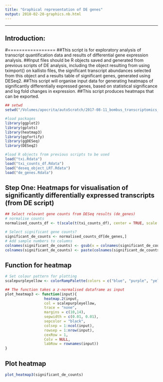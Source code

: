```yaml
--- 
title: "Graphical representation of DE genes"
output: 2018-02-28-graphics.nb.html
--- 
```

---

## Introduction:
#=================
##This script is for exploratory analysis of transcript quantification data and results of differential gene expression analysis.
##Input files should be R objects saved and generated from previous scripts of DE analysis, including the object resulting from using tximport() on kallisto files, the significant transcript abundances selected from this object and a results table of significant genes, generated using DESeq2. 
##This script will organise input data for generating heatmaps of significantly differentially expressed genes, based on statistical significance and log fold changes in expression.
##This script produces heatmaps that can be exported. 

```r
## setwd 
setwd("/Volumes/apocrita/autoScratch/2017-08-11_bombus_transcriptomics_pesticides_exp_1/results/2018-02-24_multi_analysis/2018-03-05_ifletcher_analysis/2018-02-28-Differential_Expression") 

#load packages 
library(ggplot2)
library(gplots)
library(heatmap3)
library(ggfortify)
library(ggDESeq)
library(DESeq2)

#load R objects from previous scripts to be used 
load("txi.Rdata")
load("txi_counts_df.Rdata")
load("deseq_object_LRT.Rdata")
load("de_genes.Rdata")

```

## Step One: Heatmaps for visualisation of significantly differentially expressed transcripts (from DE script)
```r
## Select relevant gene counts from DESeq results (de_genes)
# normalise counts 
normalised_counts_df <- t(scale(t(txi_counts_df), center = TRUE, scale = TRUE))

# Select significant gene counts?
significant_de_counts <- normalised_counts_df[de_genes,]
# Add sample numbers to columns 
colnames(significant_de_counts) <- gsub(x = colnames(significant_de_counts), pattern = "-C.*", replacement = "")
colnames(significant_de_counts) <- paste(colnames(significant_de_counts),+rep(1:4,2))

```

## Function for heatmap
```r
# Set colour pattern for plotting
scalepurpleyellow <- colorRampPalette(colors = c("blue", "purple", "yellow"))(250)

## The function takes a z-normalised dataframe as input
plot_heatmap3 <- function(input){
                  heatmap.2(input, 
                  col = scalepurpleyellow, 
                  trace = "none",
                  margins = c(10,14), 
                  sepwidth = c(0.01, 0.01), 
                  sepcolor = "black", 
                  colsep = 1:ncol(input),
                  rowsep = 1:nrow(input),
                  cexRow = 1,
                  Colv = NULL,
                  labRow = rownames(input))
}
```

## Plot heatmap
```r
plot_heatmap3(significant_de_counts)

```
